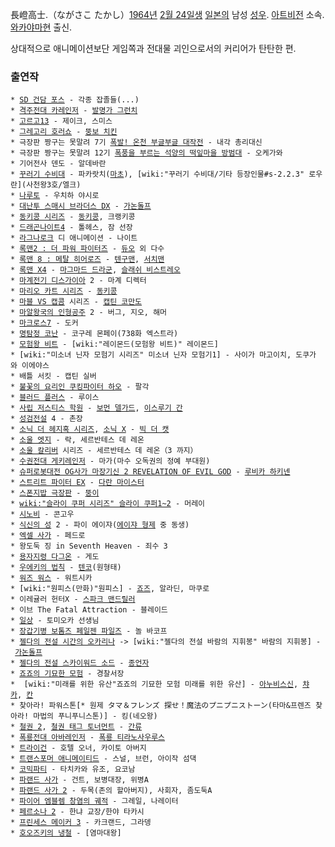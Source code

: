 長嶝高士.（ながさこ たかし）[[1964년]] [[2월 24일]]생 [[일본]]의 남성 [[성우]]. [[아트비전]] 소속. [[와카야마]]현 출신.

상대적으로 애니메이션보단 게임쪽과 전대물 괴인으로서의 커리어가 탄탄한 편.

=== 출연작 ===
 * [[SD 건담 포스]] - 각종 잡졸들(...)
 * [[격주전대 카레인저]] - [[발명가 그런치]]
 * [[고르고13]] - 제이크, 스미스
 * [[그레고리 호러쇼]] - [[뚱보 치킨]]
 * 극장판 짱구는 못말려 7기 [[폭발! 온천 부글부글 대작전]] - 내각 총리대신
 * 극장판 짱구는 못말려 12기 [[폭풍을 부르는 석양의 떡잎마을 방범대]] - 오케가와
 * 기어전사 덴도 - 알데바란
 * [[꾸러기 수비대]] - 파카랏치([[마초]]), [wiki:"꾸러기 수비대/기타 등장인물#s-2.2.3" 로우란](사천왕3호/엘크)
 * [[나루토]] - 우치하 야시로
 * [[대난투 스매시 브라더스 DX]] - [[가논돌프]] 
 * [[동키콩 시리즈]] - [[동키콩]], 크랭키콩
 * [[드래곤나이트4]] - 톨헤스, 잠 선장
 * [[라그나로크]] 디 애니메이션 - 나이트
 * [[록맨2 : 더 파워 파이터즈]] - [[듀오]] 외 다수
 * [[록맨 8 : 메탈 히어로즈]] - [[텐구맨]], [[서치맨]]
 * [[록맨 X4]] - [[마그마드 드라군]], [[슬래쉬 비스트레오]]
 * [[마계전기 디스가이아]] 2 - 마계 디렉터
 * [[마리오 카트 시리즈]] - [[동키콩]]
 * [[마블 VS 캡콤]] 시리즈 - [[캡틴 코만도]]
 * [[마알왕국의 인형공주]] 2 - 버그, 지오, 해머
 * [[마크로스7]] - 도커
 * [[명탐정 코난]] - 코구레 몬페이(738화 엑스트라)
 * [[모험왕 비트]] - [wiki:"레이몬드(모험왕 비트)" 레이몬드]
 * [wiki:"미소녀 닌자 모험기 시리즈" 미소녀 닌자 모험기1] - 사이가 마고이치, 도쿠가와 이에야스
 * 배틀 서킷 - 캡틴 실버
 * [[불꽃의 요리인 쿠킹파이터 하오]] - 팔각
 * [[블러드 플러스]] - 루이스
 * [[사립 저스티스 학원]] - [[보먼 델가드]], [[이스루기 간]]
 * [[성검전설]] 4 - 촌장
 * [[소닉 더 헤지혹 시리즈]], [[소닉 X]] - [[빅 더 캣]]
 * [[소울 엣지]] - 락, 세르반테스 데 레온
 * [[소울 칼리버]] 시리즈 - 세르반테스 데 레온（3 까지）
 * [[수권전대 게키레인저]] - 마가(마수 오독권의 정예 부대원)
 * [[슈퍼로봇대전 OG사가 마장기신 2 REVELATION OF EVIL GOD]] - [[루비카 하키넨]]
 * [[스트리트 파이터 EX]] - [[다란 마이스터]]
 * [[스폰지밥 극장판]] - [[뚱이]]
 * [[wiki:"슬라이 쿠퍼 시리즈" 슬라이 쿠퍼1~2]] - 머레이
 * [[시노비]] - 콘고우
 * [[식신의 성]] 2 - 파이 에이쟈([[에이쟈 형제]] 중 동생)
 * [[엑셀 사가]] - 페드로
 * 왕도둑 징 in Seventh Heaven - 죄수 3
 * [[용자지령 다그온]] - 게도
 * [[우에키의 법칙]] - [[텐코]](원형태)
 * [[워즈 워스]] - 워트시카
 * [wiki:"원피스(만화)"원피스] - [[죠즈]], 알라딘, 마쿠로
 * 이레귤러 헌터X - [[스파크 맨드릴러]]
 * 이브 The Fatal Attraction - 블레이드
 * [[일상]] - 토미오카 선생님
 * [[장갑기병 보톰즈 페일젠 파일즈]] - 놀 바코프
 * [[젤다의 전설 시간의 오카리나]] -> [wiki:"젤다의 전설 바람의 지휘봉" 바람의 지휘봉] - [[가논돌프]]
 * [[젤다의 전설 스카이워드 소드]] - [[종언자]]
 * [[죠죠의 기묘한 모험]] - 경찰서장
 *  [wiki:"미래를 위한 유산"죠죠의 기묘한 모험 미래를 위한 유산] - [[아누비스신]], [[챠카]], [[칸]]
 * 찾아라! 파워스톤[* 원제 タマ＆フレンズ 探せ！魔法のプニプニストーン(타마&프렌즈 찾아라! 마법의 푸니푸니스톤)] - 킹(네오왕)
 * [[철권 2]], [[철권 태그 토너먼트]] - [[간류]]
 * [[폭룡전대 아바레인저]] - [[폭룡 티라노사우루스]]
 * [[트라이건]] - 호텔 오너, 카이토 아버지
 * [[트랜스포머 애니메이티드]] - 스널, 브런, 아이작 섬댁
 * [[코믹파티]] - 타치카와 유조, 요코남
 * [[파랜드 사가]] - 건트, 보병대장, 위병A
 * [[파랜드 사가 2]] - 두목(존의 할아버지), 사회자, 좀도둑A
 * [[파이어 엠블렘 창염의 궤적]] - 그레일, 나레이터
 * [[페르소나 2]] - 한냐 교장/한야 타카시
 * [[프린세스 메이커 3]] - 카크랜드, 그라뎅
 * [[호오즈키의 냉철]] - [염마대왕]
